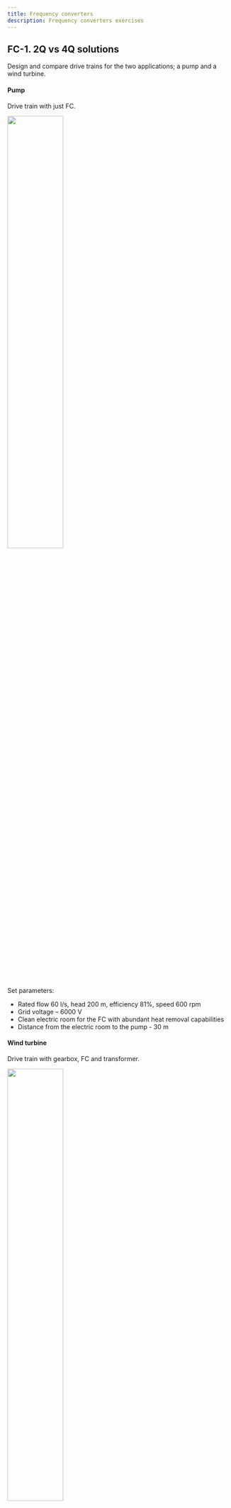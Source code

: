 ```yaml
---
title: Frequency converters
description: Frequency converters exercises
---
```


## FC-1. 2Q vs 4Q solutions

Design and compare drive trains for the two applications; a pump and a wind
turbine.

#### Pump

Drive train with just FC.



<img src={pm_fc_trImage.src} width="50%" height="50%" />

Set parameters:

- Rated flow 60 l/s, head 200 m, efficiency 81%, speed 600 rpm
- Grid voltage – 6000 V
- Clean electric room for the FC with abundant heat removal capabilities
- Distance from the electric room to the pump - 30 m

#### Wind turbine

Drive train with gearbox, FC and transformer.


<img src={wt_gb_fc_trImage.src} width="50%" height="50%" />

Set parameters:

- Blades rated speed 20 rpm, overspeed 1,2, torque 60 kNm, 2-stage gearbox with
  ratio 1:30
- Grid voltage – 6000 V
- Clean nacelle where the FC is installed with abundant heat removal
  capabilities

Use the same machine type (_SCIM_) in both cases and keep the same: air cooling,
electric machine voltage around 690 V

Compare: size, weight, cost, efficiency of the FC and THD of the two cases. Draw
conclusions.

## FC-2. Topologies and voltage levels

Imagine you are chief engineer at a large plant. You need to upgrade throttle
regulated pumps driven by direct online started motors to speed-controlled
systems with FC and without any throttles. You have available some motors on
stock (imagine you have any motor you may need) but need to buy the FCs.

The pumps in question have different power: 0.5, 1, 2 and 5 MW.

1. head 210 m, flow 200 l/s, efficiency 85%, rated speed 1450 rpm;
2. head 210 m, flow 400 l/s, efficiency 85%, rated speed 1450 rpm;
3. head 420 m, flow 400 l/s, efficiency 85%, rated speed 1450 rpm;
4. head 800 m, flow 500 l/s, efficiency 85%, rated speed 1450 rpm.

Rated speed is the same – 1500 rpm. Grid – 6 kV. Distance between the pump and
FC is 100 m.

Use the system topology with a transformer:

<img src={pm_fc_trImage.src} width="60%" height="60%" />

You have constrained budget so design the system for lowest possible cost.
Present the results in a table.

Reflect on how power level affects the choice of voltage level. Is the choice
determined by feasible cable cross-section?

Find overall system efficiencies at partial load (50%) for each of the three
systems.

Extra question: you've got MV motor with accessible termnical box which can be
connected either Y or D. When connected "Y" it can be fed 6000 V, when "D" -
3400 V. How this reconnection possibility may affect FC choice/opportunities?

## FC-3. Cooling vs weight, size and cost

Imagine you are the sales manager at a factory producing frequency converters
(FC). Answer the questions in the two requests (solve the two problems).

#### Request 1. FC for a pump

Pump parameters:

- Rated flow 50 l/s, head 200 m, efficiency 81%, speed 1450 rpm

There is avaiable a cubicle where the FC can be potentially placed. At the
moment there is old motor starter in this cubicle to start this particular pump,
so the idea is to replace the motor started with the new FC. Cubicle dimensions
(Depth x Height x Width): 0,5 x 1,2 x 0,4 m. Cooling water is available. Will
the new FC fit the cubicle?

#### Request 2. FC for a wind turbine

There is a plan to upgrade of the WT product line from 1 to 1,5 MW. This will
require changing the blades design.

The new wind turbine: rated speed of the blades 20 rpm, overspeed 1,2, torque
750 kNm, 2-stage gearbox with ratio 1:30. Grid 6000 V.

The plan to reuse the same nacelle. Place available for the new FC (footprint 6
m2, volume 4m3) remains the same as in the 1 MW nacelle. Former 1 MW drive train
was air-cooled. It is decided to arrange water cooling, so air-to-water heat
exchanger will be available (installed in the tower). Will the new 1,5 MW FC fit
the available place?


<img src={FC3Image.src} width="40%" height="40%" />

## FC-4. Derating for altitude and temperature

You have three requests which look identical from Madrid, Mexico and El Alto. In
each of the request they need frequency converter to drive 45 kW induction motor
driving a pump (centrifugal pump with head 60 m, flow 50 l/s, efficiency 83% and
rated speed of 950 rpm). The motor is drawing current of 40 A at a voltage of
400 V. Distance between the pump and the FC is 30 m. Other conditions are
specified as well. Make offers for Madrid/Mexico/El Alto. Propose more than one
alternative if needed. Include only FC into the offers.

Important details:

- Madrid, Spain - 667 m above sea level
- Mexico, Mexico - 2240 m above sea level
- El Alto, Bolivia - 4150 m above sea level

Additional question: Can we compensate high altitude with lower temperature of
the coolant?

## FC-5. Influence of overloads on design

Design drive trains for the six different conveyors. Each conveyor is to be
driven by one motor. System topology is the same for all the conveyors: gearbox
_1:5_ (type: helical). Grid voltage is 400 V.


<img src={cn_gb_em_fcImage.src} width="50%" height="50%" />

Parameters (the same for all the conveyors):

- torque 10 kNm, speeds: min - 100 rpm, max - 200 rpm.

The difference between the conveyors is in the overload patterns according to
the table below. Conveyors 1-4 have overload due to technological processes.
Conveyors 5 and 6 have overload due to heavy start. Reflect on motor thermal
cycling.

| Overloads | 1                 | 2                | 3                 | 4                | 5             | 6              |
| --------- | ----------------- | ---------------- | ----------------- | ---------------- | ------------- | -------------- |
| Amplitude | 10%               | 10%              | 50%               | 50%              | 100%          | 100%           |
| Duration  | 1 min each 10 min | 1 min each 2 min | 1 min each 10 min | 1 min each 2 min | 2 s each 60 s | 10 s each 60 s |
| FC type   |                   |                  |                   |                  |               |                |
| FC price  |                   |                  |                   |                  |               |                |
| EM type   |                   |                  |                   |                  |               |                |
| EM price  |                   |                  |                   |                  |               |                |

## FC-6. Mounting and protection

Imagine you are the sales manager of frequency converter (FC) manufacturer
company. Make four offers to the customers requesting FC for the four
applications.

#### Request 1: Pump to a dairy

- Parameters:
- Rated flow 50 l/s, head 200 m, pump efficiency 81%, speed 1450 rpm
- Grid voltage – 400 V, distance from the electric room to the pump - 30 m
- Environment: moist, wet floor

#### Request 2: Oil pump (inflamable oil)

- Parameters:
- Rated flow 55 l/s, head 200 m, pump efficiency 81%, speed 1450 rpm
- Grid voltage – 400 V, distance from the electric room to the pump - 30 m
- Environment: clean

#### Request 3: Conveyor at a cement plant

- Parameters:
- Speeds: min – 150, max - 200 rpm
- Rated torque - 5 kNm
- Grid voltage – 400 V
- Gearbox 1:5
- Distance from the electric room to the conveyor - 30 m
- Environment: cement dust


<img src={FC6Image.src} width="50%" height="50%" />


_Fig.1.Belt conveyor at a cement plant._
(<Link href="https://www.vecteezy.com/free-photos/turbine">picture
source</Link>)

#### Request 4: Conveyor at a clean factory

- Parameters:
- Speeds: min – 150, max - 200 rpm
- Rated torque - 5 kNm
- Grid voltage – 400 V
- Gearbox 1:5
- Distance from the electric room to the conveyor - 30 m

- Environment: clean, dry

Reflect on how degree of protection (IP) affects size and cost of the equipment.
Present the results and the table:

| Case        | 1                 | 2             | 3                | 4                    |
| ----------- | ----------------- | ------------- | ---------------- | -------------------- |
| application | water pump, dairy | oil pump      | conveyor, cement | conveyor, clean room |
| IP          | 2x or 5x          | 2x or 5x      | 2x or 5x         | 2x or 5x             |
| mounting    | wall or floor     | wall or floor | wall or floor    | wall or floor        |
| FC type     | ?                 | ?             | ?                | ?                    |
| FC cost     | ?                 | ?             | ?                | ?                    |
